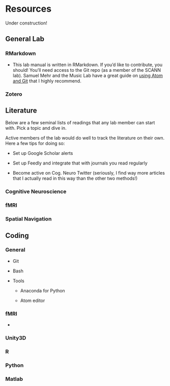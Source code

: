 
# Resources

Under construction! 

## General Lab

### RMarkdown

* This lab manual is written in RMarkdown. If you'd like to contribute, you should! You'll need access to the Git repo (as a member of the SCANN lab). Samuel Mehr and the Music Lab have a great guide on [using Atom and Git](https://handbook-public.themusiclab.org/themusiclab.org/using-atom-and-git) that I highly recommend.

### Zotero

## Literature

Below are a few seminal lists of readings that any lab member can start with. Pick a topic and dive in.

Active members of the lab would do well to track the literature on their own. Here a few tips for doing so:

* Set up Google Scholar alerts

* Set up Feedly and integrate that with journals you read regularly

* Become active on Cog. Neuro Twitter (seriously, I find way more articles that I actually read in this way than the other two methods!)

### Cognitive Neuroscience

### fMRI

### Spatial Navigation

## Coding

### General

* Git

* Bash

* Tools

  * Anaconda for Python

  * Atom editor

### fMRI

*

### Unity3D

### R

### Python

### Matlab
